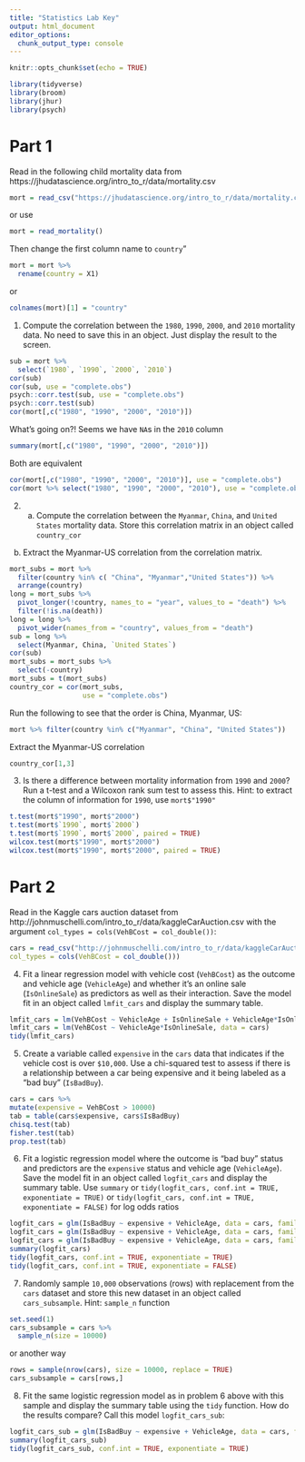 ```yaml
---
title: "Statistics Lab Key"
output: html_document
editor_options: 
  chunk_output_type: console
---
```


```r
knitr::opts_chunk$set(echo = TRUE)
```

```r
library(tidyverse)
library(broom)
library(jhur)
library(psych)
```

# Part 1
Read in the following child mortality data from https://jhudatascience.org/intro_to_r/data/mortality.csv
```r
mort = read_csv("https://jhudatascience.org/intro_to_r/data/mortality.csv")
```

or use 

```r
mort = read_mortality()
```

Then change the first column name to `country`"

```r
mort = mort %>% 
  rename(country = X1)
```

or 

```r
colnames(mort)[1] = "country"
```

1. Compute the correlation between the `1980`, `1990`, `2000`, and `2010` mortality data.
No need to save this in an object. Just display the result to the screen.
```r
sub = mort %>% 
  select(`1980`, `1990`, `2000`, `2010`)
cor(sub)
cor(sub, use = "complete.obs")
psych::corr.test(sub, use = "complete.obs")
psych::corr.test(sub)
cor(mort[,c("1980", "1990", "2000", "2010")])
```

What's going on?! Seems we have `NA`s in the `2010` column

```r
summary(mort[,c("1980", "1990", "2000", "2010")])
```
Both are equivalent
```r
cor(mort[,c("1980", "1990", "2000", "2010")], use = "complete.obs")
cor(mort %>% select("1980", "1990", "2000", "2010"), use = "complete.obs")
```

2. a. Compute the correlation between the `Myanmar`, `China`, and `United States` mortality data. Store this correlation matrix in an object called `country_cor`

b. Extract the Myanmar-US correlation from the correlation matrix.
```r
mort_subs = mort %>% 
  filter(country %in% c( "China", "Myanmar","United States")) %>% 
  arrange(country)
long = mort_subs %>% 
  pivot_longer(!country, names_to = "year", values_to = "death") %>% 
  filter(!is.na(death))
long = long %>% 
  pivot_wider(names_from = "country", values_from = "death")
sub = long %>% 
  select(Myanmar, China, `United States`)
cor(sub)
mort_subs = mort_subs %>% 
  select(-country)
mort_subs = t(mort_subs)
country_cor = cor(mort_subs, 
                  use = "complete.obs")
```

Run the following to see that the order is China, Myanmar, US:
```r
mort %>% filter(country %in% c("Myanmar", "China", "United States"))
```

Extract the Myanmar-US correlation

```r
country_cor[1,3]
```

3. Is there a difference between mortality information from `1990` and `2000`?
Run a t-test and a Wilcoxon rank sum test to assess this.
Hint: to extract the column of information for `1990`, use `mort$"1990"`

```r
t.test(mort$"1990", mort$"2000")
t.test(mort$`1990`, mort$`2000`)
t.test(mort$`1990`, mort$`2000`, paired = TRUE)
wilcox.test(mort$"1990", mort$"2000")
wilcox.test(mort$"1990", mort$"2000", paired = TRUE)
```

# Part 2

Read in the Kaggle cars auction dataset from http://johnmuschelli.com/intro_to_r/data/kaggleCarAuction.csv with the argument `col_types = cols(VehBCost = col_double())`:
```r
cars = read_csv("http://johnmuschelli.com/intro_to_r/data/kaggleCarAuction.csv",
col_types = cols(VehBCost = col_double()))
```

4. Fit a linear regression model with vehicle cost (`VehBCost`) as the outcome and 
vehicle age (`VehicleAge`) and whether it's an online sale (`IsOnlineSale`) as predictors as well as their interaction.  Save the model fit in an object called `lmfit_cars` and display the summary table.

```r
lmfit_cars = lm(VehBCost ~ VehicleAge + IsOnlineSale + VehicleAge*IsOnlineSale, data = cars)
lmfit_cars = lm(VehBCost ~ VehicleAge*IsOnlineSale, data = cars)
tidy(lmfit_cars)
```

5. Create a variable called `expensive` in the `cars` data that indicates if the 
vehicle cost is over `$10,000`. Use a chi-squared test to assess if there is a
relationship between a car being expensive and it being labeled as a "bad buy" (`IsBadBuy`).

```r
cars = cars %>%
mutate(expensive = VehBCost > 10000)
tab = table(cars$expensive, cars$IsBadBuy)
chisq.test(tab)
fisher.test(tab)
prop.test(tab)
```

6. Fit a logistic regression model where the outcome is "bad buy" status and predictors are the `expensive` status and vehicle age (`VehicleAge`).
Save the model fit in an object called `logfit_cars` and display the summary table.
Use `summary` or `tidy(logfit_cars, conf.int = TRUE, exponentiate = TRUE)`
or `tidy(logfit_cars, conf.int = TRUE, exponentiate = FALSE)` for log odds ratios 

```r
logfit_cars = glm(IsBadBuy ~ expensive + VehicleAge, data = cars, family = binomial)
logfit_cars = glm(IsBadBuy ~ expensive + VehicleAge, data = cars, family = binomial())
logfit_cars = glm(IsBadBuy ~ expensive + VehicleAge, data = cars, family = "binomial")
summary(logfit_cars)
tidy(logfit_cars, conf.int = TRUE, exponentiate = TRUE)
tidy(logfit_cars, conf.int = TRUE, exponentiate = FALSE)
```

7. Randomly sample `10,000` observations (rows) with replacement from the `cars` dataset and store this new dataset in an object called `cars_subsample`.  Hint: `sample_n` function

```r
set.seed(1)
cars_subsample = cars %>% 
  sample_n(size = 10000)
```

or another way

```r
rows = sample(nrow(cars), size = 10000, replace = TRUE)
cars_subsample = cars[rows,]
```

8. Fit the same logistic regression model as in problem 6 above 
with this sample and display the summary table using the `tidy` function. How do the results compare?  Call this model `logfit_cars_sub`:

```r
logfit_cars_sub = glm(IsBadBuy ~ expensive + VehicleAge, data = cars, family = binomial)
summary(logfit_cars_sub)
tidy(logfit_cars_sub, conf.int = TRUE, exponentiate = TRUE)
```
